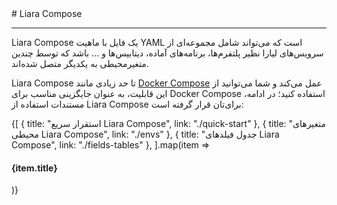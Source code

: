 

<Layout>
<Head>
<title>مستندات Liara Compose - لیارا</title>
</Head>
# Liara Compose
<hr className="mb-2" />

Liara Compose یک فایل با ماهیت YAML است که می‌تواند شامل مجموعه‌ای از سرویس‌های لیارا نظیر پلتفرم‌ها، برنامه‌های آماده، دیتابیس‌ها و ... باشد که توسط چندین متغیرمحیطی به یکدیگر متصل شده‌اند.
<div className="h-2" />

Liara Compose تا حد زیادی مانند <a href="/paas/docker/how-tos/deploy-docker-compose" className="text-[#2196f3]">Docker Compose</a> عمل می‌کند و شما می‌توانید از این قابلیت، به عنوان جایگزینی مناسب برای Docker Compose استفاده کنید؛ در ادامه، مستندات استفاده از Liara Compose برای‌تان قرار گرفته است:

<div className='h-5' />
<div className="grid md:grid-cols-3 gap-4">
            {[
      {
        title: "استقرار سریع Liara Compose",
        link: "./quick-start"
      },
      {
        title: "متغیرهای محیطی Liara Compose",
        link: "./envs"
      },
      {
        title: "جدول فیلدهای Liara Compose",
        link: "./fields-tables"
      },
  ].map(item =>
    <Link href={item.link}>
    <Card className="flex cursor-pointer w-full items-center justify-between">
        <div className="flex items-center gap-3">
        <h4>
            {item.title}
        </h4>
        </div>
        <GoArrowLeft className="ml-1" />
    </Card>
    </Link>
            )}
</div>


</Layout>